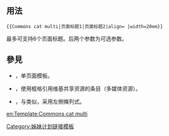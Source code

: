 <includeonly><!-- 在這裡加入模板的保護標識 --></includeonly><noinclude>{{template doc page viewed directly}}</noinclude>
<!-- 在本行下編輯模板說明 -->

== 用法 ==
 <nowiki>{{Commons cat multi</nowiki>|页面标题1|页面标题2|align= |width=20em}}
最多可支持6个页面标题。后两个参数为可选参数。

== 參見 ==
*{{tl|Commonscat}}，单页面模板。
*{{tl|Commons}}，使用框格引用维基共享资源的条目（多媒体资源）。
*{{tl|Commons-inline}}，与{{tl|Commons}}类似，采用左側條列式。


<includeonly>
<!-- 本行下加入模板的分類 -->
[[Category:姊妹计划链接模板]]
<!-- 本行下加入模板的跨語言鏈接 -->
[[en:Template:Commons cat multi]]
</includeonly>
